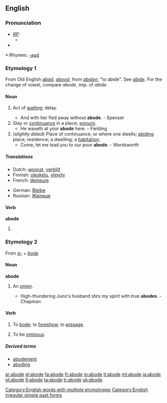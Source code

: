 ==English==
[[Category:English words with multiple etymologies]]

===Pronunciation===
* ''[[RP]]:''
** {{IPA|/əˈbəʊd/}}
*{{audio|en-us-abode.ogg|Audio (US)}}

*:Rhymes: [[Rhymes:English:-əʊd|-əʊd]]

===Etymology 1===
From Old English ''[[abad]]'', ''[[abood]]'', from ''[[abiden]]'', "to abide". See ''[[abide]]''. For the change of vowel, compare ''abode'', imp. of ''abide''.

====Noun====
{{en-noun}}
# {{obsolete}} Act of [[waiting]]; delay.
#* And with her fled away without '''abode'''. - Spenser
# Stay or [[continuance]] in a place; [[sojourn]].
#* He waxeth at your '''abode''' here. - Fielding
# (''slightly dated'') Place of continuance, or where one dwells; [[abiding]] place; residence; a dwelling; a [[habitation]].
#* Come, let me lead you to our poor '''abode'''. - Wordsworth

=====Translations=====
{{top}}
*Dutch: [[woonst]], [[verblijf]]
*Finnish: [[oleskelu]], [[viipyily]]
*French: [[demeure]]
{{mid}}
*German: [[Bleibe]]
*Russian: [[Жилище]]
{{bottom}}

====Verb====
'''abode'''
# {{simple past of|[[abide]]}}

[[Category:English irregular simple past forms]]
===Etymology 2===
From ''[[a-]]'' + ''[[bode]]''

====Noun====
'''abode'''
# {{obsolete}} An [[omen]].
#* High-thundering Juno's husband stirs my spirit with true '''abodes'''. - Chapman

====Verb====
{{en-verb|abod|ing}}

# {{transitive}} {{obsolete}} To [[bode]]; to [[foreshow]]; to [[presage]].
# {{intransitive}} {{obsolete}} To be [[ominous]].

=====Derived terms=====
* [[abodement]]
* [[aboding]]

[[ar:abode]]
[[el:abode]]
[[fa:abode]]
[[fr:abode]]
[[io:abode]]
[[it:abode]]
[[ml:abode]]
[[ja:abode]]
[[pt:abode]]
[[fi:abode]]
[[ta:abode]]
[[tr:abode]]
[[uk:abode]]